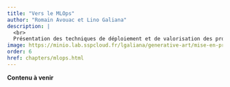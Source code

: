 ```yaml
---
title: "Vers le MLOps"
author: "Romain Avouac et Lino Galiana"
description: |
  <br>
  Présentation des techniques de déploiement et de valorisation des projets de data science.
image: https://minio.lab.sspcloud.fr/lgaliana/generative-art/mise-en-prod/army.png
order: 6
href: chapters/mlops.html
---
```


__Contenu à venir__
